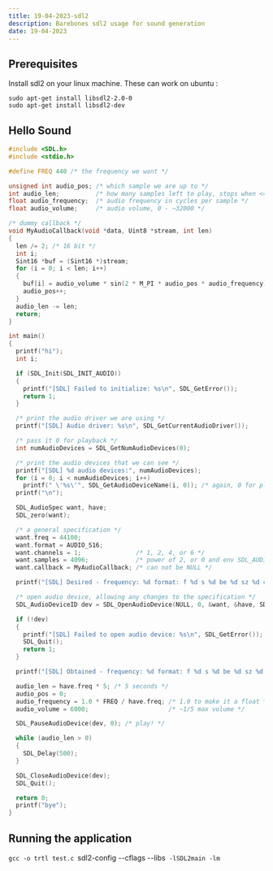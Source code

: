 ```yaml
---
title: 19-04-2023-sdl2
description: Barebones sdl2 usage for sound generation
date: 19-04-2023
---
```


## Prerequisites

Install sdl2 on your linux machine. These can work on ubuntu :

```
sudo apt-get install libsdl2-2.0-0
sudo apt-get install libsdl2-dev
```

## Hello Sound

```c
#include <SDL.h>
#include <stdio.h>

#define FREQ 440 /* the frequency we want */

unsigned int audio_pos; /* which sample we are up to */
int audio_len;          /* how many samples left to play, stops when <= 0 */
float audio_frequency;  /* audio frequency in cycles per sample */
float audio_volume;     /* audio volume, 0 - ~32000 */

/* dummy callback */
void MyAudioCallback(void *data, Uint8 *stream, int len)
{
  len /= 2; /* 16 bit */
  int i;
  Sint16 *buf = (Sint16 *)stream;
  for (i = 0; i < len; i++)
  {
    buf[i] = audio_volume * sin(2 * M_PI * audio_pos * audio_frequency);
    audio_pos++;
  }
  audio_len -= len;
  return;
}

int main()
{
  printf("hi");
  int i;

  if (SDL_Init(SDL_INIT_AUDIO))
  {
    printf("[SDL] Failed to initialize: %s\n", SDL_GetError());
    return 1;
  }

  /* print the audio driver we are using */
  printf("[SDL] Audio driver: %s\n", SDL_GetCurrentAudioDriver());

  /* pass it 0 for playback */
  int numAudioDevices = SDL_GetNumAudioDevices(0);

  /* print the audio devices that we can see */
  printf("[SDL] %d audio devices:", numAudioDevices);
  for (i = 0; i < numAudioDevices; i++)
    printf(" \'%s\'", SDL_GetAudioDeviceName(i, 0)); /* again, 0 for playback */
  printf("\n");

  SDL_AudioSpec want, have;
  SDL_zero(want);

  /* a general specification */
  want.freq = 44100;
  want.format = AUDIO_S16;
  want.channels = 1;               /* 1, 2, 4, or 6 */
  want.samples = 4096;             /* power of 2, or 0 and env SDL_AUDIO_SAMPLES is used */
  want.callback = MyAudioCallback; /* can not be NULL */

  printf("[SDL] Desired - frequency: %d format: f %d s %d be %d sz %d channels: %d samples: %d\n", want.freq, SDL_AUDIO_ISFLOAT(want.format), SDL_AUDIO_ISSIGNED(want.format), SDL_AUDIO_ISBIGENDIAN(want.format), SDL_AUDIO_BITSIZE(want.format), want.channels, want.samples);

  /* open audio device, allowing any changes to the specification */
  SDL_AudioDeviceID dev = SDL_OpenAudioDevice(NULL, 0, &want, &have, SDL_AUDIO_ALLOW_ANY_CHANGE);

  if (!dev)
  {
    printf("[SDL] Failed to open audio device: %s\n", SDL_GetError());
    SDL_Quit();
    return 1;
  }

  printf("[SDL] Obtained - frequency: %d format: f %d s %d be %d sz %d channels: %d samples: %d\n", have.freq, SDL_AUDIO_ISFLOAT(have.format), SDL_AUDIO_ISSIGNED(have.format), SDL_AUDIO_ISBIGENDIAN(have.format), SDL_AUDIO_BITSIZE(have.format), have.channels, have.samples);

  audio_len = have.freq * 5; /* 5 seconds */
  audio_pos = 0;
  audio_frequency = 1.0 * FREQ / have.freq; /* 1.0 to make it a float */
  audio_volume = 6000;                      /* ~1/5 max volume */

  SDL_PauseAudioDevice(dev, 0); /* play! */

  while (audio_len > 0)
  {
    SDL_Delay(500);
  }

  SDL_CloseAudioDevice(dev);
  SDL_Quit();

  return 0;
  printf("bye");
}
```

## Running the application

`gcc -o trtl test.c `sdl2-config --cflags --libs` -lSDL2main -lm`
